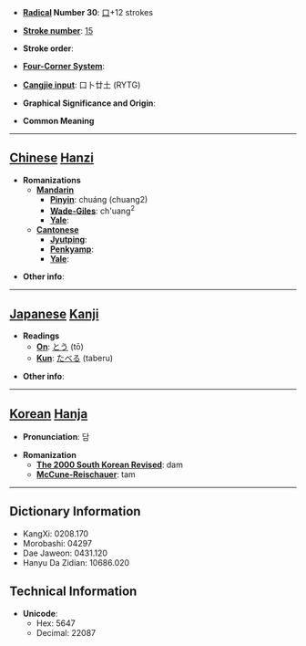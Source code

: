* '''[[Wiktionary:Chinese radical index| Radical]] Number 30''': [[Wiktionary:Chinese radical index 口|口]]+12 strokes

* '''[[Wiktionary:Chinese total strokes index|Stroke number]]''': [[Wiktionary:Chinese total strokes index 15|15]]

* '''Stroke order''': 

* '''[[Wiktionary:Chinese four corner index|Four-Corner System]]''': 

* '''[[Wiktionary:Chinese Cangjie index|Cangjie input]]''': 口卜廿土 (RYTG)

* '''Graphical Significance and Origin''': 

* '''Common Meaning'''

----

== [[Chinese]] [[Hanzi]] ==

* '''Romanizations'''
** '''[[Mandarin]]'''
*** '''[[Pinyin]]''': chuáng (chuang2)
*** '''[[Wade-Giles]]''': ch'uang<sup>2</sup>
*** '''[[Yale]]''': 
** '''[[Cantonese]]'''
*** '''[[Jyutping]]''':
*** '''[[Penkyamp]]''': 
*** '''[[Yale]]''': 

* '''Other info''': 

----

== [[Japanese]] [[Kanji]] ==

* '''Readings'''
** '''[[On]]''': [[とう]] (tō)
** '''[[Kun]]''': [[たべる]] (taberu)

* '''Other info''':  

----

== [[Korean]] [[Hanja]] ==

* '''Pronunciation''': 담

* '''Romanization'''
** '''[[The 2000 South Korean Revised Romanization|The 2000 South Korean Revised]]''': dam
** '''[[McCune-Reischauer]]''': tam

----

== Dictionary Information ==

* KangXi: 0208.170
* Morobashi: 04297
* Dae Jaweon: 0431.120
* Hanyu Da Zidian: 10686.020

== Technical Information ==

* '''Unicode''':
** Hex: 5647
** Decimal: 22087